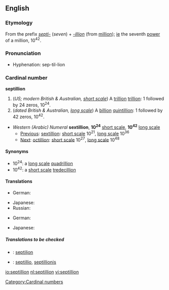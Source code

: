 {{see|Septillion}}
==English==

===Etymology===
From the prefix ''[[septi-]]'' (''seven'') + ''[[-illion]]'' (from [[million]]); [[ie]] the seventh [[power]] of a million, 10<sup>42</sup>.

===Pronunciation===
{{rfap}}
*Hyphenation: sep-til-lion
*:{{rhymes|ɪljən}}

===Cardinal number===
'''septillion'''

# (''US; modern British & Australian, [[w:Long and short scales|short scale]]'') A [[trillion]] [[trillion]]: 1 followed by 24 zeros, 10<sup>24</sup>.
# (''dated British & Australian, [[w:Long and short scales|long scale]]'') A [[billion]] [[quintillion]]: 1 followed by 42 zeros, 10<sup>42</sup>.

*''Western (Arabic) Numeral'' '''sextillion''', '''10<sup>24</sup>''' [[w:Long and short scales|short scale]], '''10<sup>42</sup>''' [[w:Long and short scales|long scale]]
**[[Previous]]: [[sextillion]]: [[w:Long and short scales|short scale]] 10<sup>21</sup>, [[w:Long and short scales|long scale]] 10<sup>36</sup>
**[[Next]]: [[octillion]]: [[w:Long and short scales|short scale]] 10<sup>27</sup>, [[w:Long and short scales|long scale]] 10<sup>48</sup>

====Synonyms====
*10<sup>24</sup>: a [[w:Long and short scales|long scale]] [[quadrillion]]
*10<sup>42</sup>: a [[w:Long and short scales|short scale]] [[tredecillion]]

====Translations====
{{trans-top|a trillion trillion, 10<sup>24</sup>}}
* German: {{t+|de|Quadrillion|f}}
{{trans-mid}}
* Japanese: {{t-|ja|一秭|tr=isshi|sc=Jpan}}
* Russian: {{t-|ru|септиллион|m|tr=septillión|sc=Cyrl}}
{{trans-bottom}}

{{trans-top|a billion quintillion, 10<sup>42</sup>}}
* German: {{t+|de|Septillion|f}}
{{trans-mid}}
* Japanese: {{t-|ja|百正|tr=hyaku-sei|sc=Jpan}}
{{trans-bottom}}

=====Translations to be checked=====
{{checktrans}}
*{{ttbc|Estonian}}: [[septiljon]]
*{{ttbc|Latin}}: [[septillio]], [[septillionis]]

[[Category:Cardinal numbers]]

[[io:septillion]]
[[nl:septillion]]
[[vi:septillion]]